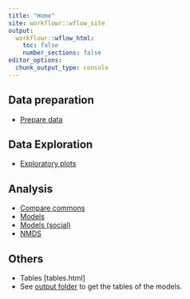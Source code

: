 ```yaml
---
title: "Home"
site: workflowr::wflow_site
output:
  workflowr::wflow_html:
    toc: false
    number_sections: false
editor_options:
  chunk_output_type: console
---
```



## Data preparation
- [Prepare data](prepare_data.html)

## Data Exploration 
- [Exploratory plots](exploratory_plots.html)

## Analysis
- [Compare commons](compare_commons.html)
- [Models](modeliza_commons.html)
- [Models (social)](modeliza_commons_social.html)
- [NMDS](nmds.html)

## Others
- Tables [tables.html]
- See [output folder](https://github.com/ajpelu/human_ecology/tree/main/output) to get the tables of the models.  

